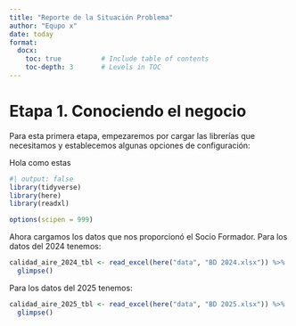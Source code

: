 ```yaml
---
title: "Reporte de la Situación Problema"
author: "Equpo x"
date: today
format:
  docx:
    toc: true          # Include table of contents
    toc-depth: 3       # Levels in TOC
---
```


# Etapa 1. Conociendo el negocio

Para esta primera etapa, empezaremos por cargar las librerías que necesitamos y establecemos algunas opciones de configuración:

Hola como estas

```r
#| output: false
library(tidyverse)
library(here)
library(readxl)

options(scipen = 999)
```
Ahora cargamos los datos que nos proporcionó el Socio Formador. Para los datos del 2024 tenemos:
```r
calidad_aire_2024_tbl <- read_excel(here("data", "BD 2024.xlsx")) %>%
  glimpse()
```
Para los datos del 2025 tenemos:
```r
calidad_aire_2025_tbl <- read_excel(here("data", "BD 2025.xlsx")) %>%
  glimpse()
```


